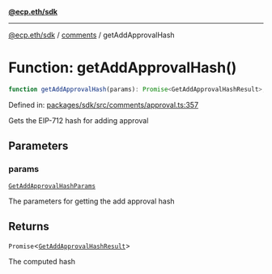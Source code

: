 [**@ecp.eth/sdk**](../../index.mdx)

***

[@ecp.eth/sdk](/sdk-reference/index.mdx) / [comments](/sdk-reference/comments/index.mdx) / getAddApprovalHash

# Function: getAddApprovalHash()

```ts
function getAddApprovalHash(params): Promise<GetAddApprovalHashResult>;
```

Defined in: [packages/sdk/src/comments/approval.ts:357](https://github.com/ecp-eth/comments-monorepo/blob/main/packages/sdk/src/comments/approval.ts#L357)

Gets the EIP-712 hash for adding approval

## Parameters

### params

[`GetAddApprovalHashParams`](/sdk-reference/comments/type-aliases/GetAddApprovalHashParams.mdx)

The parameters for getting the add approval hash

## Returns

`Promise`\<[`GetAddApprovalHashResult`](/sdk-reference/comments/type-aliases/GetAddApprovalHashResult.mdx)\>

The computed hash
